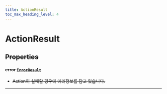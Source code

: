 ```yaml
---
title: ActionResult
toc_max_heading_level: 4
---
```


# ActionResult <s generated />

## Properties <s generated />

#### error [`ErrorResult`]( error-result) <s generated />

- Action이 실패할 경우에 에러정보를 담고 있습니다.

<hr class="solid" />  <s generated />


